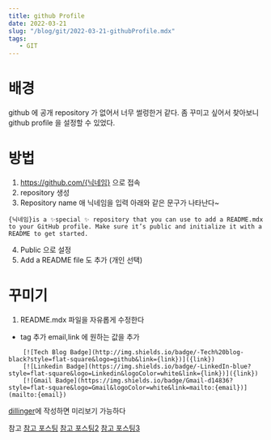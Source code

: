 ```yaml
---
title: github Profile
date: 2022-03-21
slug: "/blog/git/2022-03-21-githubProfile.mdx"
tags:
   - GIT
---
```


# 배경
github 에
공개 repository 가 없어서
너무 썰렁한거 같다.
좀 꾸미고 싶어서 찾아보니 github profile 을 설정할 수 있었다.

# 방법

1. https://github.com/{닉네임} 으로 접속
2. repository 생성
3. Repository name 애 닉네임을 입력
아래와 같은 문구가 나타난다~
```
{닉네임}is a ✨special ✨ repository that you can use to add a README.mdx to your GitHub profile. Make sure it’s public and initialize it with a README to get started.
```
4. Public 으로 설정
5. Add a README file 도 추가 (개인 선택)

# 꾸미기
1. README.mdx 파일을 자유롭게 수정한다

* tag 추가
  email,link 에 원하는 값을 추가
```
    [![Tech Blog Badge](http://img.shields.io/badge/-Tech%20blog-black?style=flat-square&logo=github&link={link})]({link})
    [![Linkedin Badge](https://img.shields.io/badge/-LinkedIn-blue?style=flat-square&logo=Linkedin&logoColor=white&link={link})]({link})
    [![Gmail Badge](https://img.shields.io/badge/Gmail-d14836?style=flat-square&logo=Gmail&logoColor=white&link=mailto:{email})](mailto:{email})
```


[dillinger](https://dillinger.io/)에 작성하면 미리보기 가능하다

참고
[참고 포스팅](https://velog.io/@woo0_hooo/Github-github-profile-%EA%B0%84%EC%A7%80%EB%82%98%EA%B2%8C-%EA%BE%B8%EB%AF%B8%EA%B8%B0)
[참고 포스팅2](https://zzsza.github.io/development/2020/07/10/make-github-profile-readme/)
[참고 포스팅3](https://soo-vely-dev.tistory.com/159)